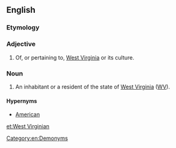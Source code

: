 ==English==

===Etymology===
{{suffix|West Virginia|an|lang=en}}

===Adjective===
{{en-adj|-}}

# Of, or pertaining to, [[West Virginia]] or its culture.

===Noun===
{{en-noun}}

# An inhabitant or a resident of the state of [[West Virginia]] ([[WV]]).

====Hypernyms====
*[[American]]

[[Category:en:Demonyms]]

[[et:West Virginian]]